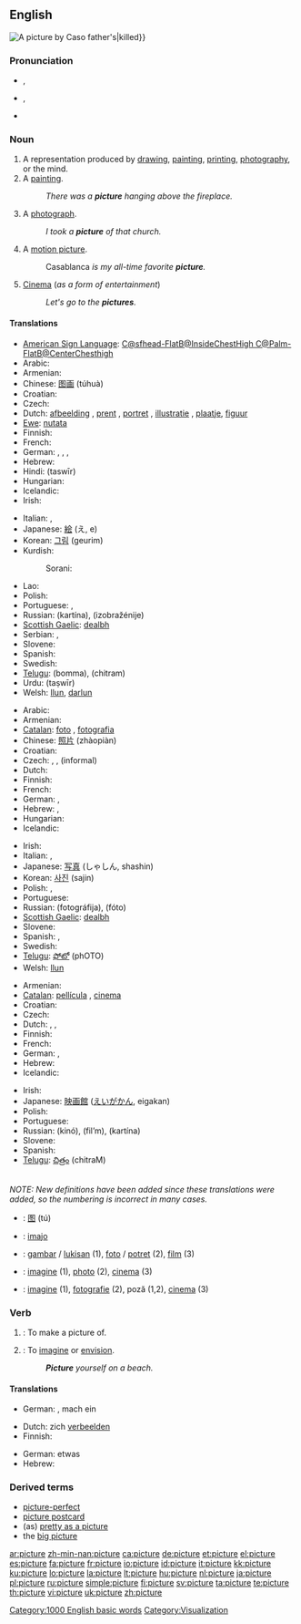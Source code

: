 ==English==
[[Image:Escaping criticism by Caso.jpg|thumb|A picture by Caso]]
{{rank|watch|equal|afternoon|868|picture|study|father{{!}}father's|killed}}

===Pronunciation===
* {{a|RP}} {{IPA|/ˈpɪktʃə/}}, {{SAMPA|/"pIktS@/}}
* {{a|GenAm}} {{IPA|/ˈpɪktʃɚ/}}, {{SAMPA|/"pIktS@`/}}
* {{audio|en-us-picture.ogg|Audio (US)}}
*: {{rhymes|ɪktʃə(r)}}

===Noun===
{{en-noun}}

# A representation produced by [[drawing]], [[painting]], [[printing]], [[photography]], or the mind.
# A [[painting]].
#: ''There was a '''picture''' hanging above the fireplace.''
# A [[photograph]].
#: ''I took a '''picture''' of that church.''
# {{context|informal}} A [[motion picture]].
#: Casablanca ''is my all-time favorite '''picture'''.''
# {{context|dated|informal}} {{italbrac|"the pictures"}} [[Cinema]] (''as a form of entertainment'')
#: ''Let's go to the '''pictures'''.''

====Translations====
{{trans-top|representation of visible reality produced by drawing, etc}}
* [[American Sign Language]]: [[C@sfhead-FlatB@InsideChestHigh C@Palm-FlatB@CenterChesthigh]]
* Arabic: {{Arab|[[صورة]]}} {{IPAchar|(ʂūra)}} {{f}}
* Armenian: {{t-|hy|նկար|tr=nkar|sc=Hayeren|xs=Armenian}}
* Chinese: [[图画]] (túhuà)
* Croatian: {{t+|hr|slika|f}}
* Czech: {{t-|cs|obraz|m}}
* Dutch: [[afbeelding]] {{f}}, [[prent]] {{f}}, [[portret]] {{n}}, [[illustratie]] {{f}}, [[plaatje]], [[figuur]]
* [[Ewe]]: [[nutata]]
* Finnish: {{t+|fi|kuva}}
* French: {{t+|fr|image|f}}
* German: {{t+|de|Bild|n}}, {{t+|de|Abbildung|f}}, {{t+|de|Abbild|n}}, {{t+|de|Gemälde|n}}
* Hebrew: {{he-translation|תמונה|tmuná}} {{f}}
* Hindi: {{t-|hi|तस्वीर|f|sc=Deva|xs=Hindi}} (taswīr)
* Hungarian: {{t+|hu|kép}}
* Icelandic: {{t+|is|mynd|f}}
* Irish: {{t-|ga|pictiúr|m|xs=Irish}}
{{trans-mid}}
* Italian: {{t+|it|quadro|m}}, {{t+|it|immagine|f}}
* Japanese: [[絵]] (え, e)
* Korean: [[그림]] (geurim)
* Kurdish:
*: Sorani: {{t|ku|وێنه‌|tr=waena|sc=KUchar}}
* Lao: {{t-|lo|ພາບ|tr=phaap|sc=Laoo|xs=Lao}}
* Polish: {{t+|pl|obraz|m}}
* Portuguese: {{t+|pt|figura|f}}, {{t+|pt|imagem|f}}
* Russian: {{t+|ru|картина|f|sc=Cyrl}} (kartína), {{t+|ru|изображение|n|sc=Cyrl}} (izobražénije)
* [[Scottish Gaelic]]: [[dealbh]] {{m|f}}
* Serbian: {{t-|sr|slika|f}}, {{t-|sr|obrazac|m}}
* Slovene: {{t+|sl|slika|f}}
* Spanish: {{t+|es|imagen|f}}
* Swedish: {{t+|sv|tavla|c}}
* [[Telugu]]: {{t|te|బొమ్మ|sc=Telu}} (bomma), {{t|te|చిత్రం|sc=Telu}} (chitram)
* Urdu: {{t-|ur|تصویر|f|sc=ur-Arab|xs=Urdu}} (taṣwīr)
* Welsh: [[llun]], [[darlun]]
{{trans-bottom}}

{{trans-see|painting}}

<!--Note: include INFORMAL translations in this table, where these exist-->
{{trans-top|photograph}}
* Arabic: {{Arab|[[صورة]]}} {{IPAchar|(ʂūra)}} {{f}}
* Armenian: {{t-|hy|նկար|tr=nkar|sc=Hayeren|xs=Armenian}}
* [[Catalan]]: [[foto]] {{f}}, [[fotografia]] {{f}}
* Chinese: [[照片]] (zhàopiàn)
* Croatian: {{t-|hr|fotografija|f}}
* Czech: {{t-|cs|fotografie|f}}, {{t-|cs|snímek|m}}, (informal) {{t-|cs|fotka|f}}
* Dutch: {{t+|nl|foto|m}}
* Finnish: {{t-|fi|valokuva}}
* French: {{t+|fr|photo|f}}
* German: {{t+|de|Foto|n}}, {{t+|de|Bild|n}}
* Hebrew: {{he-translation|תמונה|tmuná}} {{f}}, {{he-translation|תצלום|tatslúm}} {{m}}
* Hungarian: {{t+|hu|fénykép}}
* Icelandic: {{t+|is|ljósmynd|f}}
{{trans-mid}}
* Irish: {{t-|ga|pictiúr|m|xs=Irish}}
* Italian: {{t+|it|fotografia|f}}, {{t+|it|foto|f}}
* Japanese: [[写真]] (しゃしん, shashin)
* Korean: [[사진]] (sajin)
* Polish: {{t+|pl|zdjęcie|n}}, {{t+|pl|fotografia|f}}
* Portuguese: {{t+|pt|fotografia|f}}
* Russian: {{t+|ru|фотография|f|sc=Cyrl}} (fotográfija), {{t|ru|фото|n|sc=Cyrl}} (fóto)
* [[Scottish Gaelic]]: [[dealbh]] {{m|f}}
* Slovene: {{t+|sl|fotografija|f}}
* Spanish: {{t+|es|foto|f}}, {{t-|es|fotografia|f}}
* Swedish: {{t+|sv|fotografi}}
* [[Telugu]]: [[ఫోటో]] (phOTO)
* Welsh: [[llun]]
{{trans-bottom}}

<!--Note: include INFORMAL translations in this table, where these exist-->
{{trans-top|informal: cinema}}
* Armenian: {{t-|hy|նկար|tr=nkar|sc=Hayeren|xs=Armenian}}
* [[Catalan]]: [[pellícula]] {{f}}, [[cinema]] {{m}}
* Croatian: {{t-|hr|film|m}}
* Czech: {{t+|cs|kino|n}}
* Dutch: {{t+|nl|film|m}}, {{t+|nl|cinema|m}}, {{t-|nl|bios|m}}
* Finnish: {{t+|fi|elokuva}}
* French: {{t+|fr|cinéma|m}}
* German: {{t+|de|Kino|n}}, {{t+|de|film|m|alt=Film}}
* Hebrew: {{he-translation|סרט|séret}} {{m}}
* Icelandic: {{t+|is|mynd|f}}
{{trans-mid}}
* Irish: {{t-|ga|pictiúr|m|xs=Irish}}
* Japanese: [[映画館]] ([[えいがかん]], eigakan)
* Polish: {{t+|pl|kino|n}}
* Portuguese: {{t+|pt|cinema|m}}
* Russian: {{t+|ru|кино|n|sc=Cyrl}} (kinó), {{t+|ru|фильм|m|sc=Cyrl}} (fil’m), {{t+|ru|картина|f|sc=Cyrl}} (kartína)
* Slovene: {{t+|sl|film|m}}
* Spanish: {{t+|es|cine|m}}
* [[Telugu]]: [[చిత్రం]] (chitraM)
{{trans-bottom}}

<!--Remove this section once all of the translations below have been moved into the tables above.-->
{{checktrans-top}}<br>''NOTE: New definitions have been added since these translations were added, so the numbering is incorrect in many cases.''
* {{ttbc|Chinese}}: [[图]] (tú)
* {{ttbc|Ido}}: [[imajo]]
* {{ttbc|Indonesian}}: [[gambar]] / [[lukis|lukisan]] (1), [[foto]] / [[potret]] (2), [[film]] (3)
* {{ttbc|Interlingua}}: [[imagine]] (1), [[photo]] (2), [[cinema]] (3)
* {{ttbc|Romanian}}: [[imagine]] {{n}} (1), [[fotografie]] {{f}} (2), poză {{f}} (1,2), [[cinema]] {{n}} (3)
{{checktrans-bottom}}

===Verb===
{{en-verb|pictur|ing}}

# {{transitive}}: To make a picture of.<!--clarify this definition-->
# {{transitive}}: To [[imagine]] or [[envision]].
#: '''''Picture''' yourself on a beach.''

====Translations====
{{trans-top|To make a picture of}}
* German: {{t-|de|fotographieren}}, mach ein {{t+|de|Foto|n}}
{{trans-mid}}
{{trans-bottom}}

{{trans-top|To imagine or envision}}
* Dutch: zich [[verbeelden]]
* Finnish: {{t+|fi|kuvitella}}
{{trans-mid}}
* German: etwas {{t+|de|vorstellen}}
* Hebrew: {{t-|he|לדמיין|tr=ledamyén|sc=Hebr}}
{{trans-bottom}}

===Derived terms===
* [[picture-perfect]]
* [[picture postcard]]
* (as) [[pretty as a picture]]
* the [[big picture]]

{{rfc}}

[[Category:1000 English basic words]]
[[Category:Visualization]]

[[ar:picture]]
[[zh-min-nan:picture]]
[[ca:picture]]
[[de:picture]]
[[et:picture]]
[[el:picture]]
[[es:picture]]
[[fa:picture]]
[[fr:picture]]
[[io:picture]]
[[id:picture]]
[[it:picture]]
[[kk:picture]]
[[ku:picture]]
[[lo:picture]]
[[la:picture]]
[[lt:picture]]
[[hu:picture]]
[[nl:picture]]
[[ja:picture]]
[[pl:picture]]
[[ru:picture]]
[[simple:picture]]
[[fi:picture]]
[[sv:picture]]
[[ta:picture]]
[[te:picture]]
[[th:picture]]
[[vi:picture]]
[[uk:picture]]
[[zh:picture]]